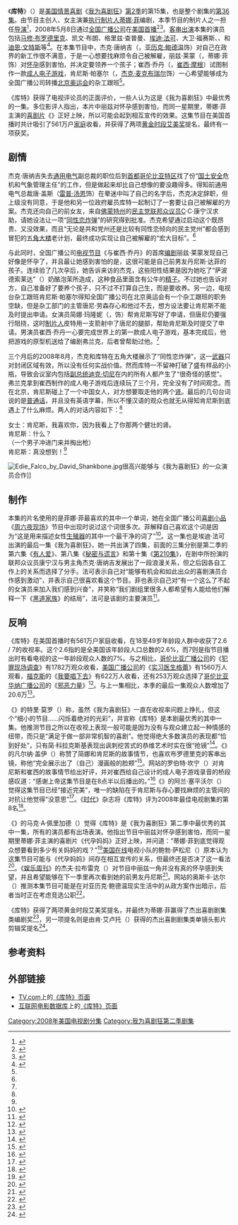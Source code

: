 {{noteTA
|G1=Movie
|G2=Show
|1=zh-cn:我为喜剧狂;zh-tw:超級製作人;zh-hk:娛樂揸Fit人;
|2=zh-hk:珍·嘉露絲姬;zh-cn=简·科拉克斯基;
}}
{{Infobox television episode
| Title        = 库特<br>{{lang|en|Cooter}}
| Series       = [[我为喜剧狂|我为喜剧狂]]
| Image        =  <!-- No-free image with insufficient rationale [[Image:30_Rock_season_2_episode_15.png|250px]] -->
| Caption      = Jack (right) and Cooter, the title character of the episode
| Season       = 2
| Episode      = 15
| Airdate      = 2008年5月8日
| Production   = 215
| Writer       = [[蒂娜·菲|蒂娜·菲]]
| Director     = {{link-en|唐·斯卡迪诺|Don Scardino}}
| Photographer = 瓦尼亚·西恩祖尔（{{lang|en|Vanja Černjul}}）
| Guests       = [[马修·布罗德里克|马修·布罗德里克]]饰库特·伯格（{{lang|en|Cooter Burger}} )<br>凯文·布朗（{{lang|en|Kevin Brown}}）饰达特·康·斯莱特里（{{lang|en|Dot Com Slattery}}）<br>格里兹·查普曼（{{lang|en|Grizz Chapman}}）饰格里兹·格里斯伍德（{{lang|en|Grizz Griswold}}）<br>[[埃迪·法可|埃迪·法可]]饰C·C·康宁汉（{{lang|en|C.C. Cunningham}}）<br>大卫·福赛斯（{{lang|en|David Forsyth}}）试某国会议员<br>{{link-en|马里克·潘考利|Maulik Pancholy}}饰乔纳森（{{lang|en|Jonathan}}）<br>{{link-en|保罗·谢尔|Paul Scheer}}饰唐尼·劳森（{{lang|en|Donny Lawson}}）<br>[[迪恩·文特斯|迪恩·文特斯]]饰丹尼斯·达菲（{{lang|en|Dennis Duffy}}）
| Episode list = [[我为喜剧狂_(第2季)|《我为喜剧狂》第2季]]<br>[[我为喜剧狂剧集列表|《我为喜剧狂》剧集列表]]
| Prev         = [[三明治节|三明治节]]
| Next         = [[重头再来|重头再来]]
}}

《'''库特'''》（{{lang-en|Cooter}}）是[[美国|美国]][[情景喜剧|情景喜剧]]《[[我为喜剧狂|我为喜剧狂]]》[[我为喜剧狂_(第2季)|第2季]]的第15集，也是整个剧集的[[我为喜剧狂剧集列表|第36集]]。由节目主创人、女主演兼[[执行制片人|执行制片人]][[蒂娜·菲|蒂娜·菲]]编剧，本季节目的制片人之一{{link-en|唐·斯卡迪诺|Don Scardino}}担任[[导演|导演]]<ref name="yahoo">{{cite web|url=http://tv.yahoo.com/30-rock/show/cooter/episode/169526;_ylt=ApMwLs_4V3HOmY1dAYlbncTPv9EF |title=''30 Rock'' – "Cooter" |accessdate=2008-10-26 |publisher=Yahoo |deadurl=yes |archivedate=2011-06-15 |archiveurl=https://web.archive.org/web/20110615093731/http://tv.yahoo.com/30-rock/show/cooter/episode/169526%3B_ylt%3DApMwLs_4V3HOmY1dAYlbncTPv9EF }}</ref>，2008年5月8日通过[[全国广播公司|全国广播公司]]在[[美国电视|美国]][[首演|首播]]<ref name="215release">{{cite web|url=http://www.screenrush.co.uk/television/television-813/season-5594/ |title=30 Rock: Episodes Season 2 |publisher=Screenrush (AlloCiné) |accessdate=2013-08-24 |location=London |archiveurl=https://web.archive.org/web/20120730001603/http://www.screenrush.co.uk/television/television-813/season-5594/ |archivedate=2012-07-30 |deadurl=no }}</ref><ref name="nbcepisode">{{cite web|url=http://www.nbc.com/30-rock/episode-guide/season-2/224681/ |title=ALL EPISODE GUIDES : NEWEST |publisher=NBC |accessdate=2013-09-13 |deadurl=no |archivedate=2012-11-10 |archiveurl=https://web.archive.org/web/20121110025309/http://www.nbc.com/30-rock/episode-guide/season-2/224681/ }}</ref>。[[友情客串|客串出演]]本集的演员包括[[马修·布罗德里克|马修·布罗德里克]]、凯文·布朗、格里兹·查普曼、[[埃迪·法可|埃迪·法可]]、大卫·福赛斯、{{link-en|马里克·潘考利|Maulik Pancholy}}、{{link-en|保罗·谢尔|Paul Scheer}}和[[迪恩·文特斯|迪恩·文特斯]]等<ref name="Cooter">{{cite episode |title=Cooter |episodelink= |series=30 Rock |serieslink=我为喜剧狂 |credits=Don Scardino (director) Robert Carlock (writer) Jack Burditt (writer) |network=NBC Universal |station=NBC |airdate=2008-05-08 |season=2 |number=15}}</ref>。在本集节目中，杰克·唐纳吉（{{lang|en|Jack Donaghy}}，[[亚历克·鲍德温|亚历克·鲍德温]]饰）对自己在政界的新工作很不满意，于是一心想要找麻烦令自己被解雇，丽兹·莱蒙（{{lang|en|Liz Lemon}}，蒂娜·菲饰）对[[怀孕|怀孕]]感到害怕，并决定要领养一个孩子；崔西·乔丹（{{lang|en|Tracy Jordan}}，[[崔西·摩根|崔西·摩根]]）试图制作一款[[成人电子游戏|成人电子游戏]]，肯尼斯·帕塞尔（{{lang|en|Kenneth Parcell}}，[[杰克·麦克布瑞尔|杰克·麦克布瑞尔]]饰）一心希望能够成为全国广播公司转播[[2008年夏季奥林匹克运动会|北京奥运会]]的杂工跟班<ref name="Cooter" />。

《库特》获得了电视评论员的正面评价，一些人认为这是《我为喜剧狂》中最优秀的一集。多位影评人指出，本片中丽兹对怀孕感到害怕，而同一星期里，蒂娜·菲主演的[[喜剧片|喜剧片]]《{{link-en|代孕妈妈|Baby Mama (film)}}》正好上映，所以可能会起到相互宣传的效果。这集节目在美国首播时共计吸引了561万户[[家庭|家庭]]收看，并获得了两项[[黄金时段艾美奖|黄金时段艾美奖]]提名，最终有一项获奖。

== 剧情 ==
杰克·唐纳吉失去[[通用电气|通用电气]]副总裁的职位后到[[首都|首都]][[哥伦比亚特区|哥伦比亚特区]]找了份“[[国土安全|国土安全]]危机和气象管理主任”的工作，但是做起来却比自己想像的要没趣得多。得知前通用电气总裁唐·盖斯（[[雷普·汤恩|雷普·汤恩]]饰）在晕迷中叫了自己的名字后，杰克决定辞职，但上级没有同意，于是他和另一位政府雇员库特一起制订了一套要让自己被解雇的方案。杰克还向自己的前女友，来自[[佛蒙特州|佛蒙特州]]的[[民主党_(美国)|民主党]][[联邦众议员|联邦众议员]]C·C·康宁汉求助，请她设法让一项“[[同性恋炸弹|同性恋炸弹]]”的研究得到批准。杰克希望通过启动这个既昂贵、又没效果，而且“无论是共和党州还是比较有同性恋倾向的民主党州”都会感到冒犯的[[五角大楼|五角大楼]]老计划，最终成功实现让自己被解雇的“宏大目标”。<ref name="Cooter" />

与此同时，全国广播公司[[电视节目|电视节目]]《{{lang|en|TGS}}与崔西·乔丹》的首席[[编剧|编剧]]丽兹·莱蒙发现自己好像是怀孕了，并且最让她感到害怕的是，这很可能是自己前男友丹尼斯·达菲的孩子。连续验了几次孕后，她告诉来访的杰克，这些阳性结果是因为她吃了“萨波德索莱达”（{{lang|en|Sabor de Soledad}}）奶酪泡茉所造成，这种食品里面含有公牛的[[精子|精子]]。不过她也告诉对方，自己准备好了要养个孩子，只不过不打算自己生，而是要收养。另一边，电视台杂工跟班肯尼斯·帕塞尔得知全国广播公司在北京奥运会有一个杂工跟班的职务空缺，但是杂工部门的主管唐尼·劳森存心和他过不去，想方设法要让肯尼斯不能及时提出申请。女演员简娜·玛隆妮（{{lang|en|Jenna Maroney}}，{{link-en|简·科拉克斯基|Jane Krakowski}}饰）帮肯尼斯写好了申请，但唐尼仍要强行阻挠，这时[[制片人|制片人]]皮特用一支箭射中了唐尼的腿部，帮助肯尼斯及时提交了申请。男演员崔西·乔丹一心要完成世界上的第一款成人电子游戏，基本完成后，他把游戏的原型机送给了编剧弗兰克，后者曾帮助过他。<ref name="Cooter" />

三个月后的2008年8月，杰克和库特在五角大楼展示了“同性恋炸弹”，这一[[武器|武器]]只对封闭区域有效，所以没有任何实战价值。然而库特一不留神打破了盛有样品的小瓶，导致会议室内包括[[美国副总统|副总统]][[迪克·切尼|迪克·切尼]]在内的所有人都产生了“很奇怪的感觉”。弗兰克拿到崔西制作的成人电子游戏后连续玩了三个月，完全没有了时间观念。而在北京，肯尼斯碰上了一个中国女人，对方想要取走他的两个[[肾|肾]]。最后的几句台词说的是[[普通话|普通话]]，并且没有英语字幕，所以不懂汉语的观众也就无从得知肯尼斯到底遇上了什么麻烦。两人的对话内容如下：<ref name="Cooter" />

女士：肯尼斯，我喜欢你，因为我看上了你那两个健壮的肾。<br>
肯尼斯：什么？<br>
（一个男子冲进门来并掏出枪）<br>
肯尼斯：真没想到！<ref name="Cooter" />

[[Image:Edie_Falco_by_David_Shankbone.jpg|thumb]]很高兴能够与《我为喜剧狂》的一众演员合作]]

== 制作 ==
本集的片名使用的是菲娜·菲最喜欢的其中一个单词，她在全国广播公司[[喜剧小品|喜剧小品]]《[[周六夜现场|周六夜现场]]》节目中出现时说过这个词很多次。菲解释自己喜欢这个词是因为“这是用来描述女性[[生殖器|生殖器]]的其中一个最干净的词了”<ref>{{cite web |url=http://www.believermag.com/issues/200311/?read=interview_fey |title=Interview with Tina Fey |deadurl=no |accessdate=2013-12-07 |last=Spitznagel |first=Eric |date=2003-11 |work=The Believer |archivedate=2013-11-05 |archiveurl= https://web.archive.org/web/20131105101548/http://www.believermag.com/issues/200311/?read=interview_fey}}</ref>。这一集也是埃迪·法可出演的最后一集《我为喜剧狂》，她一共出演了四集，前面的三集分别是第二季的第六集《[[有人爱|有人爱]]》、第八集《[[秘密与谎言_(我为喜剧狂)|秘密与谎言]]》和第十集《[[第210集|第210集]]》，在剧中所扮演的联邦众议员康宁汉与男主角杰克·唐纳吉发展出了一段浪漫关系，但之后因各自工作上的关系而选择了分手。法可表示自己对“能够有机会和如此出众的喜剧演员合作感到激动”，并表示自己很喜欢看这个节目。菲也表示自己对“有一个这么了不起的女演员来加入我们感到兴奋”，并笑称“我们剧组里很多人都希望有人能给他们解释一下《[[黑道家族|黑道家族]]》的结局”，法可是该剧的主要演员<ref>{{cite web|url=http://www.denverpost.com/celebritybuzz/ci_6826886 |title=People: Thousands say farewell to Pavarotti |accessdate=2013-12-07 |date=2007-09-07 |work=The Denver Post |archivedate=2012-10-03 |deadurl=yes |archiveurl=https://web.archive.org/web/20121003151238/http://www.denverpost.com/celebritybuzz/ci_6826886 }}</ref>。

== 反响 ==
《库特》在美国首播时有561万户家庭收看，在18至49岁年龄段人群中收获了2.6 / 7的收视率。这个2.6指的是全美国该年龄段人口总数的2.6%，而7则是指节目播出时有看电视的这一年龄段观众人数的7%。与之相比，[[哥伦比亚广播公司|哥伦比亚广播公司]]的《[[犯罪现场调查|犯罪现场调查]]》有1782万观众收看，[[美国广播公司|美国广播公司]]的《[[实习医生格蕾|实习医生格蕾]]》有1560万人观看，[[福克斯广播公司|福克斯]]的《[[我要唱下去|我要唱下去]]》有622万人收看，还有253万观众选择了[[哥伦比亚华纳广播公司|哥伦比亚华纳广播公司]]的《[[邪恶力量|邪恶力量]]》<ref>{{cite web|archivedate=2012-09-05 |deadurl=yes |archiveurl=https://web.archive.org/web/20120905222256/http://tvbythenumbers.zap2it.com/2008/05/09/nielsen-ratings-may-8-2008-trouble-in-shonda-land/3695/ |url=http://tvbythenumbers.zap2it.com/2008/05/09/nielsen-ratings-may-8-2008-trouble-in-shonda-land/3695/ |title=Nielsen Ratings May 8, 2008: Trouble in Shonda-land? |accessdate=2013-12-07 |last=Seidman |first=Robert |date=2008-05-09 |publisher=TV by the Numbers }}</ref>。与上一集相比，本季的最后一集观众人数增加了20.6万<ref name="215ratings">{{cite news |first=Stuart |last=Levine |title=ABC wins tight Thursday race |archivedate=2013-12-07 |url=http://variety.com/2008/tv/news/abc-wins-tight-thursday-race-1117985392/ |work=Variety  |date=2008-05-09 |deadurl=no |accessdate=2013-12-07 |archiveurl= https://web.archive.org/web/20131207142649/http://variety.com/2008/tv/news/abc-wins-tight-thursday-race-1117985392/}}</ref>。

《{{link-en|诺克斯维尔新闻哨兵报|Knoxville News Sentinel}}》的特里·莫罗（{{lang|en|Terry Morrow}}）称，虽然《我为喜剧狂》一直在收视率问题上挣扎，但这个“细小的节目……闪烁着绝对的光彩”，并宣称《库特》是本剧最优秀的其中一集。他推测节目之所以在收视上表现一般可能是因为没有与观众建立起一种情感的纽带，而只是“满足于做一部非常机智的喜剧”。他觉得绝大多数演员的表现都“恰到好处”，只有简·科拉克斯基表现出讽刺挖苦式的恭维艺术时实在很“抢镜”<ref>{{cite web |url=http://www.knoxnews.com/news/2008/may/08/30-rock-rolls-into-brilliant-finale/ |title=Morrow: ''30 Rock'' rolls into brilliant finale |accessdate=2013-11-07 |last=Morrow |first=Terry |date=2008-05-08 |publisher=''Knoxville News Sentinel' |archivedate=2013-12-03 |deadurl=no |archiveurl= https://web.archive.org/web/20131203090341/http://www.knoxnews.com/news/2008/may/08/30-rock-rolls-into-brilliant-finale/}}</ref>。《{{link-en|新闻日报|Newsday}}》的凡尔纳·盖伊（{{lang|en|Verne Gay}}）称赞了简娜和肯尼斯的故事情节，也喜欢布罗德里克的客串出镜，称他“完全展示出了（自己）漫画般的脸颊”<ref>{{cite web |archivedate=2008-07-24 |deadurl=yes |url=http://www.newsday.com/services/newspaper/printedition/thursday/partii/ny-ettell5676142may08,0,4678266.column |title=Last laughs (for now) on '30 Rock' |accessdate=2008-07-24 |last=Gay |first=Verne |date=2008-05-08 |work=Newsday |archiveurl=https://web.archive.org/web/20080724202827/http://www.newsday.com/services/newspaper/printedition/thursday/partii/ny-ettell5676142may08%2C0%2C4678266.column }}</ref>。{{lang|en|[[IGN|IGN]]}}网站的罗伯特·坎宁（{{lang|en|Robert Canning}}）对肯尼斯和崔西的故事情节给出好评，并对崔西给自己设计的成人电子游戏录音的桥段感叹道：“感谢上帝这集节目是在8点半以后播出的。”<ref>{{cite web |url=http://www.ign.com/articles/2008/05/07/30-rock-cooter-review |title=30 Rock: "Cooter" Review |accessdate=2013-12-07 |last=Canning |first=Robert |date=2008-05-07 |deadurl=no |archivedate=2013-12-07 |publisher=IGN |archiveurl= https://web.archive.org/web/20131207144712/http://www.ign.com/articles/2008/05/07/30-rock-cooter-review}}</ref>《{{link-en|明星纪事报|The Star-Ledger}}》的阿兰·塞平沃尔（{{lang|en|Alan Sepinwall}}）觉得这集节目已经“接近完美”，唯一的缺陷在于肯尼斯与存心要找麻烦的主管间的对抗让他觉得“没意思”<ref>{{cite web |url=http://blog.nj.com/alltv/2008/05/30_rock_cooter_the_pen_is_migh.html |title=''30 Rock'', "Cooter": The pen is mightier than the ketchup |accessdate=2013-12-07 |last=Sepinwall |first=Alan |date=2008-05-08 |publisher=NJ.com |deadurl=no |archiveurl=https://web.archive.org/web/20131203001925/http://blog.nj.com/alltv/2008/05/30_rock_cooter_the_pen_is_migh.html |archivedate=2013-12-03}}</ref>。《[[时代_(杂志)|时代]]》杂志将《库特》评为2008年最佳电视剧集的第8名<ref>{{cite news |url=http://content.time.com/time/specials/packages/article/0,28804,1855948_1863367_1863377,00.html |title=8. ''30 Rock'', "Cooter" |accessdate=2013-12-07 |author=Poniewozik, James |work=Time |date=2008-11-03 |deadurl=no |archiveurl=https://web.archive.org/web/20131207145208/http://content.time.com/time/specials/packages/article/0,28804,1855948_1863367_1863377,00.html |archivedate=2013-12-07 }}</ref>。

《{{link-en|波士顿先驱报|Boston Herald}}》的马克·A·佩里加德（{{lang|en|Mark A. Perigard}}）觉得《库特》是《我为喜剧狂》第二季中最优秀的其中一集，所有的演员都有出场表演。他指出节目中丽兹对怀孕感到害怕，而同一星期里蒂娜·菲主演的喜剧片《代孕妈妈》正好上映，并问道：“蒂娜·菲到底觉得观众想要看到多少有关妈妈的戏？”<ref>{{cite web |archivedate=2012-02-22 |deadurl=yes |archiveurl= https://web.archive.org/web/20120222005748/http://news.bostonherald.com/entertainment/television/reviews/view.bg?articleid=1092498&srvc=home&position=recent |url=http://news.bostonherald.com/entertainment/television/reviews/view.bg?articleid=1092498&srvc=home&position=recent |title=''Rock'' delivers |accessdate=2012-02-22 |last=Perigard |first=Mark A. |date=2008-05-08 |work=Boston Herald}}</ref>[[美国在线|美国在线]]电视小队的鲍勃·萨松尼（{{lang|en|Bob Sassone}}）原本认为这集节目可能与《代孕妈妈》间存在相互宣传的关系，但最终还是否决了这一看法<ref>{{cite web |archivedate=2011-03-19 |deadurl=yes |url=http://www.tvsquad.com/2008/05/08/30-rock-cooter-season-finale/ |title=30 Rock: Cooter (season finale) – Video |accessdate=2011-03-19 |last=Sassone |first=Bob |date=2008-05-08 |publisher=TV Squad |archiveurl= https://web.archive.org/web/20110319055253/http://www.tvsquad.com/2008/05/08/30-rock-cooter-season-finale}}</ref>。《[[娱乐周刊|娱乐周刊]]》的杰夫·拉布雷克（{{lang|en|Jeff Labrecque}}）对节目中丽兹一角并没有真的怀孕感到失望，并且希望能够在下一季里再次看到她的前男友丹尼斯<ref>{{cite web |url=http://tvrecaps.ew.com/recap/30-rock-recap-season2-episode15/ |title='30 Rock': Knocked Up and Down |accessdate=2013-12-07 |last=Labrecque |first=Jeff |date=2008-05-09 |work=Entertainment Weekly |archivedate=2013-05-12 |deadurl=no |archiveurl= https://web.archive.org/web/20130512121229/http://tvrecaps.ew.com/recap/30-rock-recap-season2-episode15/}}</ref>。{{lang|en|[[BuddyTV|BuddyTV]]}}网站的奥斯卡·达尔（{{lang|en|Oscar Dahl}}）推测本集节目可能是在对亚历克·鲍德温现实生活中的从政方案作出暗示，后者当时正在考虑竞选公职<ref>{{cite web |archivedate=2012-02-29 |deadurl=yes |url=http://www.buddytv.com/articles/30-rock/did-30-rocks-finale-hint-at-al-19263.aspx |archiveurl=https://web.archive.org/web/20120229133309/http://www.buddytv.com/articles/30-rock/did-30-rocks-finale-hint-at-al-19263.aspx |title=Did ''30 Rock''<nowiki>'</nowiki>s Finale Hint at Alec Baldwin's Political Future? |accessdate=2013-12-07 |last=Dahl |first=Oscar |date=2008-05-09 |publisher=BuddyTV }}</ref>。

《库特》获得了两项黄金时段艾美奖提名，并最终为蒂娜·菲赢得了杰出喜剧剧集类编剧奖<ref name="08emmywinners">{{cite press release |title=Academy of Television Arts and Sciences 60th Primetime Emmy Awards |url=http://cdn.emmys.tv/downloads/2008/PTE60winners_pressrel.pdf |publisher=Academy of Television Arts and Sciences |date=2008-09-21 |format=PDF |accessdate=2009-03-19 |deadurl=yes |archivedate=2009-03-19 |archiveurl= https://web.archive.org/web/20090319195301/http://cdn.emmys.tv/downloads/2008/PTE60winners_pressrel.pdf}}</ref>，另一项提名则是由肯·艾卢托（{{lang|en|Ken Eluto}}）获得的杰出喜剧剧集类单镜头影片剪辑奖提名<ref name="08emmynoms">{{cite web |url=http://cdn.emmys.tv/awards/2008pte/60thpte_noms.php |title=The 60th Primetime Emmy Awards and Creative Arts Emmy Awards Nominees are... |accessdate=2009-09-08 |date=2008-07-17 |publisher=Academy of Television Arts & Sciences |archivedate=2009-09-08 |deadurl=yes |archiveurl= https://web.archive.org/web/20090908033316/http://cdn.emmys.tv/awards/2008pte/60thpte_noms.php}}</ref>。

== 参考资料 ==
{{reflist|2}}

== 外部链接 ==
* [[TV.com|TV.com]]上的[http://www.tv.com/30-rock/cooter/episode/820499/summary.html 《库特》页面] {{Wayback|url=http://www.tv.com/30-rock/cooter/episode/820499/summary.html |date=20100810003246 }}
* [[互联网电影数据库|互联网电影数据库]]上的[http://www.imdb.com/title/tt1001579/ 《库特》页面] {{Wayback|url=http://www.imdb.com/title/tt1001579/ |date=20210918094708 }}

{{30 Rock Season One}}
{{portal bar|电视剧|美国}}
[[Category:2008年美国电视剧分集|Category:2008年美国电视剧分集]]
[[Category:我为喜剧狂第二季剧集|Category:我为喜剧狂第二季剧集]]
{{Good article}}